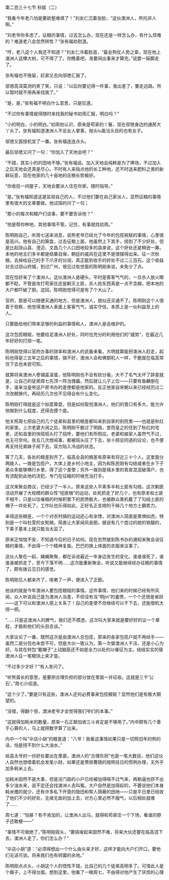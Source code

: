 

第二百三十七节 秋赋（二）

“我看今年老八怕是要欲壑难填了！”刘友仁沉着张脸，“这伙澳洲人，所托非人啊。”

“刘老爷你多虑了，征粮的事情，过去怎么办，现在还是一样怎么办，有什么烦难的？难道老八会忽然转性？”张有福劝慰道。

“哼，老八这个人我还不知道？”刘友仁冷着脸道，“最会狗仗人势之辈，现在他上澳洲人这棵大树，可不得了了。你瞧着吧，准要闹出事来才算完。”说罢一跺脚走了。

张有福也不挽留，赶紧又去向邬徳汇报了。

邬徳高深莫测的笑了笑，只说：“以后你要记得一件事，我出差了，要走远路。所以暂时就不用再来找我了。”

“是，是，”张有福不明白什么意思，只是应道。

“不过你有事情就得随时来找我的秘书初雨汇报，明白吗？”

“小的明白，小的明白。”初雨他认识，原来是苟家的丫鬟，现在邬徳身边的通房大丫头了。张有福知道澳洲人不忌女人掌事，抛头lu面当头目的也有女子。

邬徳又面授机宜了一番。张有福连连点头。

最后邬徳又问了一句：“你加入了天地会吧？”

“不错，其实小的的田地不够。”张有福说。加入天地会纯粹是为了捧场，不过加入之后天地会还真是尽心，不时有人来指点他的长工种地，还不时送来肥料之类的新鲜玩意，现在他家的几十亩地的庄稼长势极好。

“你收拾一间屋子，天地会要派人住在你家，随时指导。”

“是。”张有福知道这是监视自己的人，不过他们要在自己家派人，显然征粮的事情里有很大的文章要做。他试探的问了一句；

“那小的每次和粮户们谈事，要不要告诉他？”

“他是帮你种地，其他事情不管。记住，有事就找初雨。”

陈明刚自己，听周七送来消息，说熊老爷已经允了今年的包揽税赋的事情，心里很是高兴。他有自己的算盘，过去征粮上面，他虽然上下其手，捞到了不少好处，但是比起琼山县、澄迈、文昌几个人口田地较多的县来说，这个好处还是稍逊一筹。本地的地主们多半都是结寨自保，朝廷的威风在这里不是很摆得出来。征一次秋粮，去掉给自己的手下爪牙的分润，真正能到收手的好处不过二三百石。这个收益对去过琼山府城，到过广州，很见过些世面的陈明刚来说，未免少了点。

现在恰好来了个澳洲人。这伙澳洲人是硬头，平时是客客气气的，一旦杀人放火眼都不眨。不管是攻打苟家庄还是剿灭土匪，杀人抢东西真是一点不含糊，把本地的大户都吓破了胆。这回，陈明刚觉得可是有了个大山了。

官府，那是可以随便买通的地方，但是澳洲人，貌似还买通不了。陈明刚这个人很善于观察，他觉得澳洲人表面上客客气气，诚实守信，本质上是一伙利益至上的人。

只要能给他们带来足够的利益的事情和人，澳洲人是会维护的。

这次包揽粮赋，他要给足澳洲人好处，同时也充分的利用他们的“威势”，在最近几年好好的打捞一笔。

陈明刚觉得以官府办事的效率和澳洲人的武备来看，大明就算能把澳洲人赶走，起码也得是三五年之后的事情，搞不好，澳洲人会和佛朗机人一样，干脆就在临高常住下去也未尝可知。

就算将来澳洲人卷铺盖滚蛋，他陈明刚也不会有损分毫，大不了名气太坏了辞差就是，让自己的徒弟周七先顶一阵当傀儡，然后就让儿子上位――只要有鱼麟册在手，谁来当皇帝这户房书办的差使都是他家的。反正他家自宋朝以来已经经历过二次改朝换代，再经历几次也不见得会有什么变化。

陈明刚打得就是这个如意算盘，但是如何取悦澳洲人，他们的胃口有多大，能允许他做到什么程度，还得去摸个底。

他关照周七把自己的几个徒弟和县里的粮差都叫来到自家的别院里――也就是秋红的家里。上次老婆大闹之后，陈明刚干脆过了明路，堂而皇之的住到了秋红的宅里，还和县里的快班班头打了招呼，要他们有所照应。老婆和娘家人虽然气不过，也无可奈何。张五几次想闹事，都被班头压了下去，张十顾忌同道的议论，也不便再支持兄弟妹子闹下去。双方陷入冷战的状态。

等了几天，各处的粮差到齐了。临高全县的粮差有原来有将近三十个人，这里面分两拨人，一拨是包揽户，大体上是乡村小地主，因为和陈民刚有勾结或者在乡下子弟众多能够横行乡里，得了这个差使；另外一拨则是城乡里的青皮混混破落户，也有流配到此地的流犯，专门在征粮的时候充当打手。

这次来聚会商议，已经少了一半人。原来这些人平素多半和土匪有勾结，这次剿匪活动开展了大规模的群众性“挖匪根”的运动，处死抓走了好几个，也有原本和土匪不相干，只是以往催粮的时候积累下的民愤极大，也被群众乘机戴了了勾结土匪的帽子一并处死了。工作队也乐得如此，正好名正言顺的干掉几个地方土霸势力。

来得这些粮差，一个个对农村搞的运动还心有余悸，对澳洲人简直是畏惧如虎。特别是一个叫杜雯的女髡贼，简直让大家闻风丧胆。据说有几个尝过的她的铁腿的，下辈子基本上就只能当太监了。

原来正惴惴不安，不知道今后的日子如何。现在忽然接到陈书办的通知来聚会谈征粮的事情，不由得一个个精神复振。巴巴的换上体面的衣服来议事了。

这伙人聚在一起，蝇蝇聚聚，都在诉说最近一年身边发生的变化，谁谁谁死了，谁谁谁被抓走了，至今下落不明……这次能重新聚会，听说又能继续经办征粮的事情了，颇有拨云见日的感觉。

陈明刚见人都来齐了，咳嗽了一声，便进入了正题。

他谈的就是今年澳洲人要包揽粮赋的事情。这件事情，他们来的时候已经有所风闻，众人听说自己是为澳洲人当差，不但没有当“明jin”的羞愤，一个个还很是雀跃――这下可以和澳洲人搭上关系了！自己的差使不但继续可以干下去，还能借机大捞一把。

“……只是这澳洲人的脾气，我们还不摸透，这次叫大家来就是要好好的议一个章程，才能和他们的头目去谈。”

大家议论了一番，既然这次是由澳洲人总包揽，原来的各家包揽户就不再经手――虽然二层分包也未尝不可，但是大伙一致认为，第一次替澳洲人干活，还是小心为好。与其在转包“戴帽子”上动脑筋还不如是全力以赴的以催征为主。结结实实的替澳洲人征一笔粮饷上来才是。

“不过多少才好？”有人发问了。

“听熊首长的意思，是要把合理负担的部分放在里面一并征收。这就是三千‘公石’。”周七介绍道。

“这个少了。”要是只有这些，澳洲人还何必费事来包揽粮赋？显然他们是有极大期望的。

“没错，得翻个倍，澳洲老爷才会觉得我们爷们的本事。”

“这就得加耗米的数量，原来一石正额加收三斗肯定是不够用了。”内中颇有几个善于心算的人，马上就把数字算了出来。

内中一个叫“伞店小胡”的粮差道：“八爷！我看这事情如果只是一切照旧年的例的话，怕是捞不到什么大油水。”

给县太爷的一份好处要出在里面，澳洲人的“合理负担”也是一笔大数目，他们这伙人自然也想借着机会发笔小财。如果还是萧规曹随的按照往日的惯例办理，无外乎加多耗米上去。

加耗米固然不是大事，但是没门路的小户已经被加得喘不过气来，再勒逼也挤不出多少油水来，说不定还会找澳洲人去叫冤。大户自然是加得起的，不要说他们本身耗米缴的就少，还有许多私下开垦的隐田和帮人荫蔽的田地――只是平日里已经收了他们不少的好处，无缘无故的加上去，对方心里必然不服气，以后相处就难了……

周七道：“怕甚？有不肯加的，让澳洲人出马，就得和苟家庄一个下场，看谁的脖子还敢梗――”

“事情不可做绝了。”陈明刚摇头，“要挑唆起来固然不难，将来大伙还要在临高混下去，澳洲人走了，你们怎么办？”

“伞店小胡”道：“必须得想出一个什么由头来才好，这样才能向大户们开口，要他们无话可说。将来我们也有转圜的余地。”

陈明刚点点头，小胡这个人的悟性不错，比自己的几个徒弟高明多了。可惜此人是个瘸子，上不得台面。想到这里，他看了一眼周七，不由得对他产生了厌烦的心理

